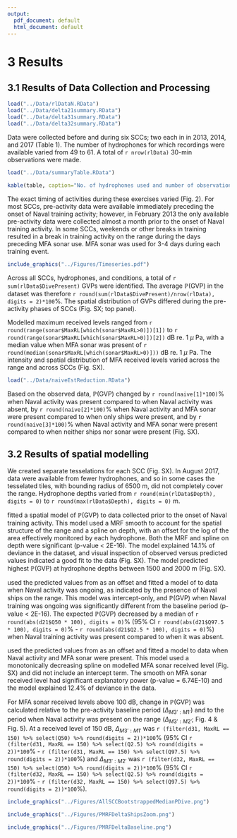 ```yaml
---
output:
  pdf_document: default
  html_document: default
---
```

# 3 Results

## 3.1 Results of Data Collection and Processing

```r

load("../Data/rlDataN.RData")
load("../Data/delta21summary.RData")
load("../Data/delta31summary.RData")
load("../Data/delta32summary.RData")

```

Data were collected before and during six SCCs; two each in in 2013, 2014, and 2017 (Table 1).  The number of hydrophones for which recordings were available varied from 49 to 61.  A total of `r nrow(rlData)` 30-min observations were made. 

```r

load("../Data/summaryTable.RData")

kable(table, caption="No. of hydrophones used and number of observations made (no. 30-min periods) for each SCC before the exercise began, when Naval activity was present, and when Naval activity and MFA sonar were present.")

```

The exact timing of activities during these exercises varied (Fig. 2).  For most SCCs, pre-activity data were available immediately preceding the onset of Naval training activity; however, in February 2013 the only available pre-activity data were collected almost a month prior to the onset of Naval training activity.  In some SCCs, weekends or other breaks in training resulted in a break in training activity on the range during the days preceding MFA sonar use.  MFA sonar was used for 3-4 days during each training event. 

```r
include_graphics("../Figures/Timeseries.pdf")
```

Across all SCCs, hydrophones, and conditions, a total of `r sum(rlData$DivePresent)` GVPs were identified.  The average $\mathbb{P}(\text{GVP})$ in the dataset was therefore `r round(sum(rlData$DivePresent)/nrow(rlData), digits = 2)*100`\%. The spatial distribution of GVPs differed during the pre-activity phases of SCCs (Fig. SX; top panel).

Modelled maximum received levels ranged from `r round(range(sonar$MaxRL[which(sonar$MaxRL>0)])[1])` to `r round(range(sonar$MaxRL[which(sonar$MaxRL>0)])[2])` dB re. 1 $\mu$ Pa, with a median value when MFA sonar was present of `r round(median(sonar$MaxRL[which(sonar$MaxRL>0)]))` dB re. 1 $\mu$ Pa. The intensity and spatial distribution of MFA received levels varied across the range and across SCCs (Fig. SX). 

```r
load("../Data/naiveEstReduction.RData")
```

Based on the observed data, $\mathbb{P}(\text{GVP})$ changed by `r round(naive[1]*100)`\% when Naval activity was present compared to when Naval activity was absent, by `r round(naive[2]*100)`\% when Naval activity and MFA sonar were present compared to when only ships were present, and by `r round(naive[3]*100)`\% when Naval activity and MFA sonar were present compared to when neither ships nor sonar were present (Fig. SX). 

## 3.2 Results of spatial modelling

We created separate tesselations for each SCC (Fig. SX).  In August 2017, data were available from fewer hydrophones, and so in some cases the tesselated tiles, with bounding radius of 6500 m, did not completely cover the range.  Hydrophone depths varied from `r round(min(rlData$Depth), digits = 0)` to `r round(max(rlData$Depth), digits = 0)` m.

\texttt{M1} fitted a spatial model of $\mathbb{P}(\text{GVP})$ to data collected prior to the onset of Naval training activity.  This model used a MRF smooth to account for the spatial structure of the range and a spline on depth, with an offset for the log of the area effectively monitored by each hydrophone.  Both the MRF and spline on depth were significant (p-value < 2E-16).  The model explained 14.1\% of deviance in the dataset, and visual inspection of observed versus predicted values indicated a good fit to the data (Fig. SX).  The model \texttt{M1} predicted highest $\mathbb{P}(\text{GVP})$ at hydrophone depths between 1500 and 2000 m (Fig. SX).

\texttt{M2} used the predicted values from \texttt{M1} as an offset and fitted a model of to data when Naval activity was ongoing, as indicated by the presence of Naval ships on the range.  This model was intercept-only, and $\mathbb{P}(\text{GVP})$ when Naval training was ongoing was significantly different from the baseline period (p-value < 2E-16).  The expected $\mathbb{P}(\text{GVP})$ decreased by a median of `r round(abs(d21$Q50 * 100), digits = 0)`\% (95\% CI `r round(abs(d21$Q97.5 * 100), digits = 0)`\% - `r round(abs(d21$Q2.5 * 100), digits = 0)`\%) when Naval training activity was present compared to when it was absent.  

\texttt{M3} used the predicted values from \texttt{M2} as an offset and fitted a model to data when Naval activity and MFA sonar were present.  This model used a monotonically decreasing spline on modelled MFA sonar received level (Fig. SX) and did not include an intercept term.  The smooth on MFA sonar received level had significant explanatory power (p-value = 6.74E-10) and the model explained 12.4\% of deviance in the data. 

For MFA sonar received levels above 100 dB, change in $\mathbb{P}(\text{GVP})$ was calculated relative to the pre-activity baseline period ($\Delta_{M3':M1'}$) and to the period when Naval activity was present on the range 
 ($\Delta_{M3':M2'}$; Fig. 4 & Fig. 5).  At a received level of 150 dB, $\Delta_{M3':M1'}$ was `r (filter(d31, MaxRL == 150) %>% select(Q50) %>% round(digits = 2))*100`\% (95\% CI `r (filter(d31, MaxRL == 150) %>% select(Q2.5) %>% round(digits = 2))*100`\% - `r (filter(d31, MaxRL == 150) %>% select(Q97.5) %>% round(digits = 2))*100`\%) and $\Delta_{M3':M2'}$ was `r (filter(d32, MaxRL == 150) %>% select(Q50) %>% round(digits = 2))*100`\% (95\% CI `r (filter(d32, MaxRL == 150) %>% select(Q2.5) %>% round(digits = 2))*100`\% - `r (filter(d32, MaxRL == 150) %>% select(Q97.5) %>% round(digits = 2))*100`\%).
 
```r
include_graphics("../Figures/AllSCCBootstrappedMedianPDive.png")
```

```r
include_graphics("../Figures/PMRFDeltaShipsZoom.png")
```

```r
include_graphics("../Figures/PMRFDeltaBaseline.png")
```


